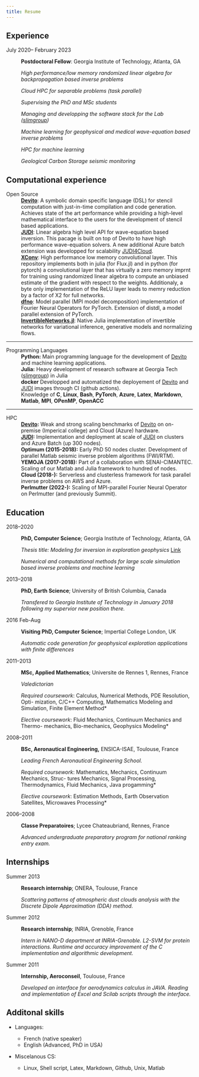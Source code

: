 ```yaml
---
title: Resume
---
```


Experience
----------

July 2020– February 2023
:   **Postdoctoral Fellow**: Georgia Institute of Technology, Atlanta, GA

    *High performance/low memory randomized linear algebra for backpropagation based inverse problems*

    *Cloud HPC for separable problems (task parallel)*

    *Supervising the PhD and MSc students*

    *Managing and developping the software stack for the Lab ([slimgroup])*

    *Machine learning for geophysical and medical wave-equation based inverse problems*

    *HPC for machine learning*

    *Geological Carbon Storage seismic monitoring*


Computational experience
----------

Open Source
:   **[Devito]**: A symbolic domain specific language (DSL) for stencil computation with just-in-time compilation and code generation. Achieves state of the art performance while providing a high-level mathematical interface to the users for the development of stencil based applications.
:   **[JUDI]**: Linear algebra high level API for wave-equation based inversion. This pacage is built on top of Devito to have high performance wave-equation solvers. A new additional Azure batch extension was developped for scalability [JUDI4Cloud].
:   **[XConv]**: High performance low memory convolutional layer. This repository implements both in julia (for Flux.jl) and in python (for pytorch) a convolutional layer that has virtually a zero memory imprnt for training using randomized linear algebra to compute an unbiased estimate of the gradient with respect to the weights. Additionaly, a byte only implementation of the ReLU layer leads to memry reduction by a factor of X2 for full networks.
:   **[dfno]**: Model parallel (MPI model decomposition) implementation of Fourier Neural Operators for PyTorch. Extension of distdl, a model parallel extension of PyTorch.
:   **[InvertibleNetworks.jl]**: Native Julia implementation of invertible networks for variational inference, generative models and normalizing flows.

---

Programming Languages
:   **Python:** Main programming language for the development of [Devito] and machine learning applications.
:   **Julia:** Heavy development of research software at  Georgia Tech ([slimgroup]) in Julia
:   **docker** Developped and automatized the deployement of [Devito] and [JUDI] images through CI (github actions).
:   Knowledge of **C**, **Linux**, **Bash**, **PyTorch**, **Azure**, **Latex**, **Markdown**, **Matlab**, **MPI**, **OPenMP**, **OpenACC**

---

HPC
:   **[Devito]:** Weak and strong scaling benchmarks of [Devito] on on-premise (Imperical college) and Cloud (Azure) hardware.
:   **[JUDI]:** Implementation and deployment at scale of [JUDI] on clusters and Azure Batch (up 300 nodes).
:   **Optimum (2015-2018):** Early PhD 50 nodes cluster. Development of parallel Matlab seismic inverse problem algorithms (FWI/RTM). 
:   **YEMOJA (2017-2018):** Part of a collaboration with SENAI-CIMANTEC. Scaling of our Matlab and Julia framework to hundred of nodes.
:   **Cloud (2018-):** Serverless and clusterless framework for task parallel inverse problems on AWS and Azure.
:   **Perlmutter (2022-):** Scaling of MPI-parallel Fourier Neural Operator on Perlmutter (and previously Summit).

Education
---------

2018–2020
:   **PhD, Computer Science**; Georgia Institute of Technology, Atlanta, GA

    *Thesis title: Modeling for inversion in exploration geophysics*  [Link](https://slim.gatech.edu/content/modeling-inversion-exploration-geophysics)

    *Numerical and computational methods for large scale simulation based inverse problems and machine learning*

2013–2018
:   **PhD, Earth Science**; University of British Columbia, Canada

    *Transfered to Georgia Institute of Technology in January 2018 following my supervior new position there.*

2016 Feb-Aug
:   **Visiting PhD, Computer Science**; Impertial College London, UK

    *Automatic code generation for geophysical exploration applications with finite differences*

2011–2013
:   **MSc, Applied Mathematics**; Universite de Rennes 1, Rennes, France

    *Valedictorian*

    *Required coursework*: Calculus, Numerical Methods, PDE Resolution, Opti- mization, C/C++ Computing, Mathematics Modeling and Simulation, Finite Element Method*

    *Elective coursework*: Fluid Mechanics, Continuum Mechanics and Thermo- mechanics, Bio-mechanics, Geophysics Modeling*

2008–2011
:   **BSc, Aeronautical Engineering,** ENSICA-ISAE, Toulouse, France

    *Leading French Aeronautical Engineering School.*

    *Required coursework*: Mathematics, Mechanics, Continuum Mechanics, Struc- tures Mechanics, Signal Processing, Thermodynamics, Fluid Mechanics, Java progamming*

    *Elective coursework*: Estimation Methods, Earth Observation Satellites, Microwaves Processing*

2006–2008
:   **Classe Preparatoires**; Lycee Chateaubriand, Rennes, France

    *Advanced undergraduate preparatory program for national ranking entry exam.*


Internships
----------

Summer 2013
:   **Research internship**; ONERA, Toulouse, France

    *Scattering patterns of atmospheric dust clouds analysis with the Discrete Dipole Approximation (DDA) method.*

Summer 2012
:   **Research internship**; INRIA, Grenoble, France

    *Intern in NANO-D department at INRIA-Grenoble. L2-SVM for protein interactions. Runtime and accuracy improvement of the C implementation and algorithmic development.*

Summer 2011
:   **Internship, Aeroconseil**, Toulouse, France

    *Developed an interface for aerodynamics calculus in JAVA. Reading and implementation of Excel and Scilab scripts through the interface.*


Additonal skills
----------------------------------------

* Languages:

     * French (native speaker)
     * English (Advanced, PhD in USA)

* Miscelanous CS:

     * Linux, Shell script, Latex, Markdown, Github, Unix, Matlab

[Devito]:https://github.com/devitocodes/devito
[slimgroup]:https://github.com/slimgroup
[JUDI]:https://github.com/slimgroup/JUDI.jl
[JUDI4Cloud]:https://github.com/slimgroup/JUDI.jl
[XConv]:https://github.com/slimgroup/XConv
[InvertibleNetworks.jl]:https://github.com/slimgroup/InvertibleNetworks.jl
[dfno]:https://github.com/slimgroup/dfno
